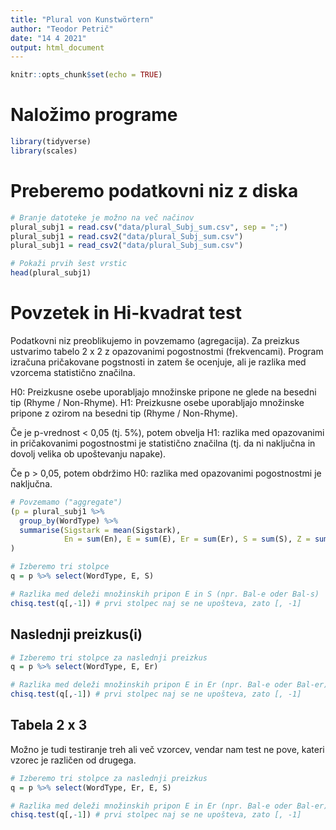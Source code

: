 ```yaml
---
title: "Plural von Kunstwörtern"
author: "Teodor Petrič"
date: "14 4 2021"
output: html_document
---
```


```r
knitr::opts_chunk$set(echo = TRUE)
```

# Naložimo programe

```r
library(tidyverse)
library(scales)

```

# Preberemo podatkovni niz z diska

```r
# Branje datoteke je možno na več načinov
plural_subj1 = read.csv("data/plural_Subj_sum.csv", sep = ";")
plural_subj1 = read.csv2("data/plural_Subj_sum.csv")
plural_subj1 = read_csv2("data/plural_Subj_sum.csv")

# Pokaži prvih šest vrstic
head(plural_subj1)

```

# Povzetek in Hi-kvadrat test

Podatkovni niz preoblikujemo in povzemamo (agregacija). 
Za preizkus ustvarimo tabelo 2 x 2 z opazovanimi pogostnostmi (frekvencami).
Program izračuna pričakovane pogstnosti in zatem še ocenjuje, ali je razlika med vzorcema statistično značilna.

H0: Preizkusne osebe uporabljajo množinske pripone ne glede na besedni tip (Rhyme / Non-Rhyme).
H1: Preizkusne osebe uporabljajo množinske pripone z ozirom na besedni tip (Rhyme / Non-Rhyme).

Če je p-vrednost < 0,05 (tj. 5%), potem obvelja H1: razlika med opazovanimi in pričakovanimi pogostnostmi je statistično značilna (tj. da ni naključna in dovolj velika ob upoštevanju napake). 

Če p > 0,05, potem obdržimo H0: razlika med opazovanimi pogostnostmi je naključna.

```r
# Povzemamo ("aggregate")
(p = plural_subj1 %>% 
  group_by(WordType) %>% 
  summarise(Sigstark = mean(Sigstark),
            En = sum(En), E = sum(E), Er = sum(Er), S = sum(S), Z = sum(Z)) 
)

# Izberemo tri stolpce
q = p %>% select(WordType, E, S)

# Razlika med deleži množinskih pripon E in S (npr. Bal-e oder Bal-s)
chisq.test(q[,-1]) # prvi stolpec naj se ne upošteva, zato [, -1]

```

## Naslednji preizkus(i)

```r
# Izberemo tri stolpce za naslednji preizkus
q = p %>% select(WordType, E, Er)

# Razlika med deleži množinskih pripon E in Er (npr. Bal-e oder Bal-er)
chisq.test(q[,-1]) # prvi stolpec naj se ne upošteva, zato [, -1]

```

## Tabela 2 x 3

Možno je tudi testiranje treh ali več vzorcev, vendar nam test ne pove, kateri vzorec je različen od drugega.

```r
# Izberemo tri stolpce za naslednji preizkus
q = p %>% select(WordType, Er, E, S)

# Razlika med deleži množinskih pripon E in Er (npr. Bal-e oder Bal-er)
chisq.test(q[,-1]) # prvi stolpec naj se ne upošteva, zato [, -1]

```

